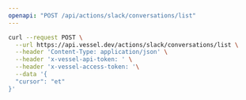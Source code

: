 ```yaml
---
openapi: "POST /api/actions/slack/conversations/list"
---
```


<RequestExample>

```bash Request
curl --request POST \
  --url https://api.vessel.dev/actions/slack/conversations/list \
  --header 'Content-Type: application/json' \
  --header 'x-vessel-api-token: ' \
  --header 'x-vessel-access-token: '\
  --data '{
  "cursor": "et"
}'
```

</RequestExample>
